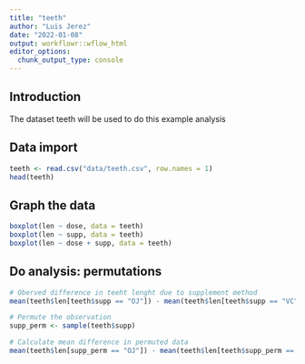 ```yaml
---
title: "teeth"
author: "Luis Jerez"
date: "2022-01-08"
output: workflowr::wflow_html
editor_options:
  chunk_output_type: console
---
```


## Introduction

The dataset teeth will be used to do this example analysis

## Data import

```r
teeth <- read.csv("data/teeth.csv", row.names = 1)
head(teeth)

```

## Graph the data


```r
boxplot(len ~ dose, data = teeth)
boxplot(len ~ supp, data = teeth)
boxplot(len ~ dose + supp, data = teeth)

```

## Do analysis: permutations

```r
# Oberved difference in teeht lenght due to supplement method
mean(teeth$len[teeth$supp == "OJ"]) - mean(teeth$len[teeth$supp == "VC"])

# Permute the observation
supp_perm <- sample(teeth$supp)

# Calculate mean difference in permuted data
mean(teeth$len[supp_perm == "OJ"]) - mean(teeth$len[teeth$supp_perm == "VC"])

```






















